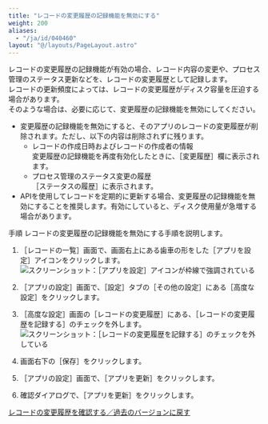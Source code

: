 ```yaml
---
title: "レコードの変更履歴の記録機能を無効にする"
weight: 200
aliases:
  - "/ja/id/040460"
layout: "@/layouts/PageLayout.astro"
---
```




レコードの変更履歴の記録機能が有効の場合、レコード内容の変更や、プロセス管理のステータス更新などを、レコードの変更履歴として記録します。  
レコードの更新頻度によっては、レコードの変更履歴がディスク容量を圧迫する場合があります。  
そのような場合は、必要に応じて、変更履歴の記録機能を無効にしてください。

<Warning>

* 変更履歴の記録機能を無効にすると、そのアプリのレコードの変更履歴が削除されます。ただし、以下の内容は削除されずに残ります。  
  * レコードの作成日時およびレコードの作成者の情報  
    変更履歴の記録機能を再度有効化したときに、<Wovn>［変更履歴］</Wovn>欄に表示されます。
  * プロセス管理のステータス変更の履歴  
    <Wovn>［ステータスの履歴］</Wovn>に表示されます。
* APIを使用してレコードを定期的に更新する場合、変更履歴の記録機能を無効にすることを推奨します。有効にしていると、ディスク使用量が急増する場合があります。

</Warning>

<Heading id="history_disable_changehistory_10">手順</Heading>
レコードの変更履歴の記録機能を無効にする手順を説明します。

1. <Wovn>［レコードの一覧］</Wovn>画面で、画面右上にある歯車の形をした<Wovn>［アプリを設定］</Wovn>アイコンをクリックします。<Wovn></Wovn>  
   <Img src="/k/kintone/img/settings_new_icon.png" alt="スクリーンショット：［アプリを設定］アイコンが枠線で強調されている" />

1. <Wovn>［アプリの設定］</Wovn>画面で、<Wovn>［設定］</Wovn>タブの<Wovn>［その他の設定］</Wovn>にある<Wovn>［高度な設定］</Wovn>をクリックします。

1. <Wovn>［高度な設定］</Wovn>画面の<Wovn>［レコードの変更履歴］</Wovn>にある、<Wovn>［レコードの変更履歴を記録する］</Wovn>のチェックを外します。
   <Img src="/k/kintone/img-ja/disable_changehistory_img1.png" alt="スクリーンショット：［レコードの変更履歴を記録する］のチェックを外している" />

1. 画面右下の<Wovn>［保存］</Wovn>をクリックします。

1. <Wovn>［アプリの設定］</Wovn>画面で、<Wovn>［アプリを更新］</Wovn>をクリックします。

1. 確認ダイアログで、<Wovn>［アプリを更新］</Wovn>をクリックします。

<Reference>

[レコードの変更履歴を確認する／過去のバージョンに戻す](/k/ja/id/040461.html)

</Reference>
